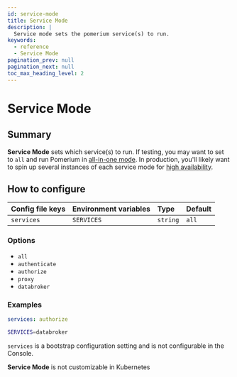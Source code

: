 ```yaml
---
id: service-mode
title: Service Mode
description: |
  Service mode sets the pomerium service(s) to run.
keywords:
  - reference
  - Service Mode
pagination_prev: null
pagination_next: null
toc_max_heading_level: 2
---
```



# Service Mode

## Summary

**Service Mode** sets which service(s) to run. If testing, you may want to set to `all` and run Pomerium in [all-in-one mode](/docs/internals/configuration#all-in-one-vs-split-service-mode). In production, you'll likely want to spin up several instances of each service mode for [high availability](/docs/internals/configuration).

## How to configure

<Tabs>
<TabItem value="Core" label="Core">

| **Config file keys** | **Environment variables** | **Type** | **Default** |
| :------------------- | :------------------------ | :------- | :---------- |
| `services`           | `SERVICES`                | `string` | `all`       |

### Options

- `all`
- `authenticate`
- `authorize`
- `proxy`
- `databroker`

### Examples

```yaml
services: authorize
```

```bash
SERVICES=databroker
```

</TabItem>
<TabItem value="Enterprise" label="Enterprise">

`services` is a bootstrap configuration setting and is not configurable in the Console.

</TabItem>
<TabItem value="Kubernetes" label="Kubernetes">

**Service Mode** is not customizable in Kubernetes

</TabItem>
</Tabs>
